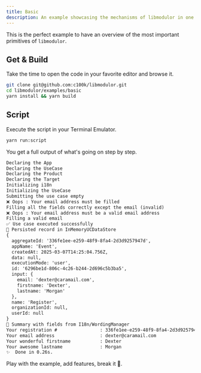 ```yaml
---
title: Basic
description: An example showcasing the mechanisms of libmodulor in one single executable file.
---
```


This is the perfect example to have an overview of the most important primitives of `libmodulor`.

## Get & Build

<Callout>
    Take the time to open the code in your favorite editor and browse it.
</Callout>

```sh
git clone git@github.com:c100k/libmodulor.git
cd libmodulor/examples/basic
yarn install && yarn build
```

## Script

Execute the script in your Terminal Emulator.

```sh
yarn run:script
```

You get a full output of what's going on step by step.

```txt
Declaring the App
Declaring the UseCase
Declaring the Product
Declaring the Target
Initializing i18n
Initializing the UseCase
Submitting the use case empty
❌ Oops : Your email address must be filled
Filling all the fields correctly except the email (invalid)
❌ Oops : Your email address must be a valid email address
Filling a valid email
✅ Use case executed successfully
💾 Persisted record in InMemoryUCDataStore
{
  aggregateId: '336fe1ee-e259-48f9-8fa4-2d3d9257947d',
  appName: 'Event',
  createdAt: 2025-03-07T14:25:04.756Z,
  data: null,
  executionMode: 'user',
  id: '6296be1d-806c-4c26-b244-2d696c5b3ba5',
  input: {
    email: 'dexter@caramail.com',
    firstname: 'Dexter',
    lastname: 'Morgan'
  },
  name: 'Register',
  organizationId: null,
  userId: null
}
📓 Summary with fields from I18n/WordingManager
Your registration #                : 336fe1ee-e259-48f9-8fa4-2d3d9257947d
Your email address                 : dexter@caramail.com
Your wonderful firstname           : Dexter
Your awesome lastname              : Morgan
✨  Done in 0.26s.
```

Play with the example, add features, break it 🙂.
